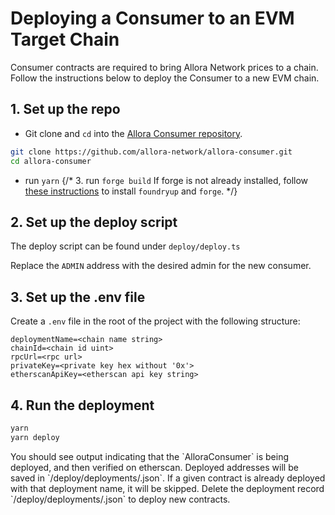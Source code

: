 
# Deploying a Consumer to an EVM Target Chain

Consumer contracts are required to bring Allora Network prices to a chain. Follow the instructions below to deploy the Consumer to a new EVM chain. 

## 1. Set up the repo

- Git clone and `cd` into the [Allora Consumer repository](https://github.com/allora-network/allora-consumer).
```bash
git clone https://github.com/allora-network/allora-consumer.git
cd allora-consumer
```

- run `yarn`
{/* 3. run `forge build` If forge is not already installed, follow [these instructions](https://book.getfoundry.sh/getting-started/installation) to install `foundryup` and `forge`. */}

## 2. Set up the deploy script

The deploy script can be found under `deploy/deploy.ts`

Replace the `ADMIN` address with the desired admin for the new consumer. 

## 3. Set up the .env file

Create a `.env` file in the root of the project with the following structure:

```Text .env
deploymentName=<chain name string>
chainId=<chain id uint>
rpcUrl=<rpc url>
privateKey=<private key hex without '0x'>
etherscanApiKey=<etherscan api key string>
```

## 4. Run the deployment

```bash
yarn
yarn deploy
```

<Callout>
You should see output indicating that the `AlloraConsumer` is being deployed, and then verified on etherscan. Deployed addresses will be saved in `/deploy/deployments/<deploymentName>.json`. If a given contract is already deployed with that deployment name, it will be skipped. Delete the deployment record `/deploy/deployments/<deploymentName>.json` to deploy new contracts.
</Callout>
